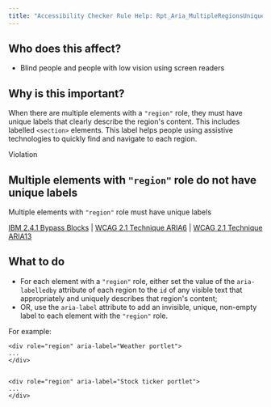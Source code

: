 ```yaml
---
title: "Accessibility Checker Rule Help: Rpt_Aria_MultipleRegionsUniqueLabel_Implicit"
---
```


<div className="toolHelp">
<Row>
<Column colLg={5} colMd={3} colSm={4} className="toolLeft">

## Who does this affect?

* Blind people and people with low vision using screen readers

## Why is this important?

When there are multiple elements with a `"region"` role, they must have unique labels that clearly describe the region's content. This includes labelled `<section>` elements. This label helps people using assistive technologies to quickly find and navigate to each region.


</Column>
<Column colLg={11} colMd={5} colSm={4} className="toolMain">

<div className="level-violation">
Violation
</div>

## Multiple elements with `"region"` role do not have unique labels
Multiple elements with `"region"` role must have unique labels

[IBM 2.4.1 Bypass Blocks](http://www.ibm.com/able/guidelines/ci162/bypass_blocks.html) | [WCAG 2.1 Technique ARIA6](https://www.w3.org/TR/2016/NOTE-WCAG20-TECHS-20161007/ARIA6.html) |  [WCAG 2.1 Technique ARIA13](https://www.w3.org/TR/2016/NOTE-WCAG20-TECHS-20161007/ARIA13.html)

<div id="elementLocation">
</div>

## What to do

* For each element with a `"region"` role, either set the value of the `aria-labelledby` attribute of each region to the `id` of any visible text that appropriately and uniquely describes that region's content;
* OR, use the `aria-label` attribute to add an invisible, unique, non-empty label to each element with the `"region"` role.

For example:
```
<div role="region" aria-label="Weather portlet">
...
</div>


<div role="region" aria-label="Stock ticker portlet">
...
</div>
```


</Column>
</Row>
</div>
